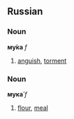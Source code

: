 ==Russian==
===Noun===
'''му́ка''' ''f''

# [[anguish]], [[torment]]

===Noun===
'''мука́''' ''f''

# [[flour]], [[meal]]